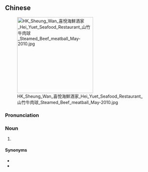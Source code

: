 ==Chinese==
{{zh-forms|type=21}}
[[File:HK Sheung Wan 喜悅海鮮酒家 Hei Yuet Seafood Restaurant 山竹牛肉球 Steamed Beef meatball May-2010.jpg|250px|thumb]]

===Pronunciation===
{{zh-pron
|m=niúròuqiú
|c=ngau4 juk6 kau4
|cat=n
}}

===Noun===
{{zh-noun}}

# {{w|steamed beef ball}} {{gloss|a popular [[dim sum]] dish}}

====Synonyms====
* {{zh-l|山竹牛肉}}
* {{zh-l|山竹牛肉球}}

{{zh-cat|Foods}}